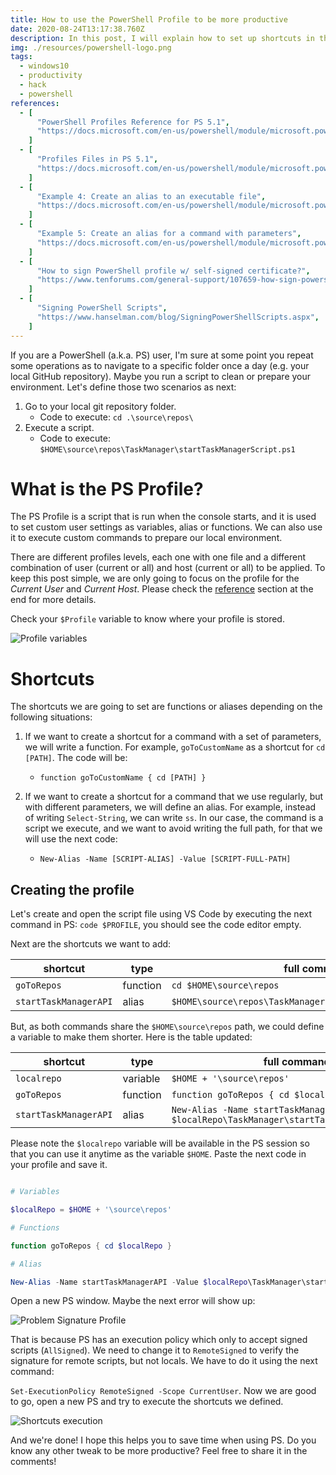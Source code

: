 ```yaml
---
title: How to use the PowerShell Profile to be more productive
date: 2020-08-24T13:17:38.760Z
description: In this post, I will explain how to set up shortcuts in the PowerShell Profile. This is useful to save time when we are executing routine actions like moving to one directory or running a script with a long path. Everything in this article works for PowerShell 5.1 and later.
img: ./resources/powershell-logo.png
tags:
  - windows10
  - productivity
  - hack
  - powershell
references:
  - [
      "PowerShell Profiles Reference for PS 5.1",
      "https://docs.microsoft.com/en-us/powershell/module/microsoft.powershell.core/about/about_profiles?view=powershell-5.1",
    ]
  - [
      "Profiles Files in PS 5.1",
      "https://docs.microsoft.com/en-us/powershell/module/microsoft.powershell.core/about/about_profiles?view=powershell-5.1#the-profile-files",
    ]
  - [
      "Example 4: Create an alias to an executable file",
      "https://docs.microsoft.com/en-us/powershell/module/microsoft.powershell.utility/set-alias?view=powershell-5.1#example-4--create-an-alias-to-an-executable-file",
    ]
  - [
      "Example 5: Create an alias for a command with parameters",
      "https://docs.microsoft.com/en-us/powershell/module/microsoft.powershell.utility/set-alias?view=powershell-5.1#example-4--create-an-alias-to-an-executable-file",
    ]
  - [
      "How to sign PowerShell profile w/ self-signed certificate?",
      "https://www.tenforums.com/general-support/107659-how-sign-powershell-profile-w-self-signed-certificate.html",
    ]
  - [
      "Signing PowerShell Scripts",
      "https://www.hanselman.com/blog/SigningPowerShellScripts.aspx",
    ]
---
```


If you are a PowerShell (a.k.a. PS) user, I'm sure at some point you repeat some operations as to navigate to a specific folder once a day (e.g. your local GitHub repository). Maybe you run a script to clean or prepare your environment. Let's define those two scenarios as next:

1. Go to your local git repository folder.
   - Code to execute: `cd .\source\repos\`
2. Execute a script.
   - Code to execute: `$HOME\source\repos\TaskManager\startTaskManagerScript.ps1`

# What is the PS Profile?

The PS Profile is a script that is run when the console starts, and it is used to set custom user settings as variables, alias or functions. We can also use it to execute custom commands to prepare our local environment.

There are different profiles levels, each one with one file and a different combination of user (current or all) and host (current or all) to be applied. To keep this post simple, we are only going to focus on the profile for the _Current User_ and _Current Host_. Please check the [reference](#post-references) section at the end for more details.

Check your `$Profile` variable to know where your profile is stored.

![Profile variables](./resources/2020-08-26-configuring-powershell-profile/Profile-variable.png)

# Shortcuts

The shortcuts we are going to set are functions or aliases depending on the following situations:

1. If we want to create a shortcut for a command with a set of parameters, we will write a function. For example, `goToCustomName` as a shortcut for `cd [PATH]`. The code will be:

   - `function goToCustomName { cd [PATH] }`

2. If we want to create a shortcut for a command that we use regularly, but with different parameters, we will define an alias. For example, instead of writing `Select-String`, we can write `ss`. In our case, the command is a script we execute, and we want to avoid writing the full path, for that we will use the next code:
   - `New-Alias -Name [SCRIPT-ALIAS] -Value [SCRIPT-FULL-PATH]`

## Creating the profile

Let's create and open the script file using VS Code by executing the next command in PS: `code $PROFILE`, you should see the code editor empty.

Next are the shortcuts we want to add:

| shortcut              | type     | full command                                                |
| --------------------- | -------- | ----------------------------------------------------------- |
| `goToRepos`           | function | `cd $HOME\source\repos`                                     |
| `startTaskManagerAPI` | alias    | `$HOME\source\repos\TaskManager\startTaskManagerScript.ps1` |

But, as both commands share the `$HOME\source\repos` path, we could define a variable to make them shorter. Here is the table updated:

| shortcut              | type     | full command                                                                                   |
| --------------------- | -------- | ---------------------------------------------------------------------------------------------- |
| `localrepo`           | variable | `$HOME + '\source\repos'`                                                                      |
| `goToRepos`           | function | `function goToRepos { cd $localRepo }`                                                         |
| `startTaskManagerAPI` | alias    | `New-Alias -Name startTaskManagerAPI -Value $localRepo\TaskManager\startTaskManagerScript.ps1` |

Please note the `$localrepo` variable will be available in the PS session so that you can use it anytime as the variable `$HOME`. Paste the next code in your profile and save it.

```powershell

# Variables

$localRepo = $HOME + '\source\repos'

# Functions

function goToRepos { cd $localRepo }

# Alias

New-Alias -Name startTaskManagerAPI -Value $localRepo\TaskManager\startTaskManagerScript.ps1
```

Open a new PS window. Maybe the next error will show up:

![Problem Signature Profile](./resources/2020-08-26-configuring-powershell-profile/digitally-signed-problem.png)

That is because PS has an execution policy which only to accept signed scripts (`AllSigned`). We need to change it to `RemoteSigned` to verify the signature for remote scripts, but not locals. We have to do it using the next command:

`Set-ExecutionPolicy RemoteSigned -Scope CurrentUser`. Now we are good to go, open a new PS and try to execute the shortcuts we defined.

![Shortcuts execution](./resources/2020-08-26-configuring-powershell-profile/shortcuts-execution.png)

And we're done! I hope this helps you to save time when using PS. Do you know any other tweak to be more productive? Feel free to share it in the comments!
